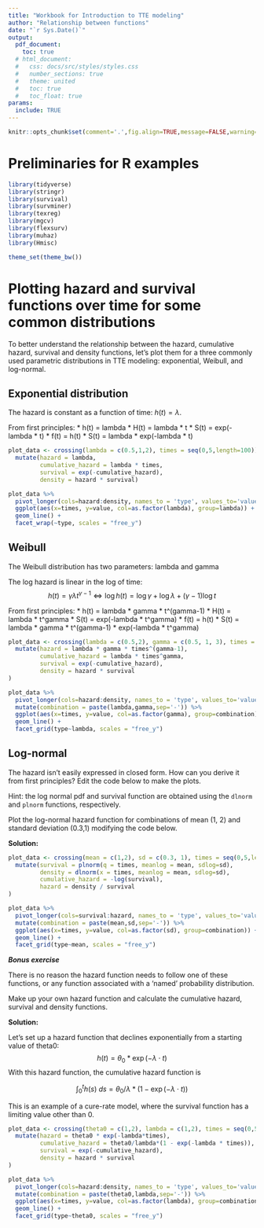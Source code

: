 ```yaml
---
title: "Workbook for Introduction to TTE modeling"
author: "Relationship between functions"
date: "`r Sys.Date()`"
output:
  pdf_document:
    toc: true
  # html_document:
  #   css: docs/src/styles/styles.css
  #   number_sections: true
  #   theme: united
  #   toc: true
  #   toc_float: true
params:
  include: TRUE
---
```



```r
knitr::opts_chunk$set(comment='.',fig.align=TRUE,message=FALSE,warning=FALSE)
```


# Preliminaries for R examples

```r
library(tidyverse)
library(stringr)
library(survival)
library(survminer)
library(texreg)
library(mgcv)
library(flexsurv)
library(muhaz)
library(Hmisc)

theme_set(theme_bw())
```


# Plotting hazard and survival functions over time for some common distributions

To better understand the relationship between the hazard, cumulative hazard, survival and density functions, let's plot them for a three commonly used parametric distributions in TTE modeling: exponential, Weibull, and log-normal.

## Exponential distribution

The hazard is constant as a function of time: $h(t) = \lambda$.

From first principles:
 * h(t) = lambda
 * H(t) = lambda * t
 * S(t) = exp(-lambda * t)
 * f(t) = h(t) * S(t) = lambda * exp(-lambda * t)
 
```r
plot_data <- crossing(lambda = c(0.5,1,2), times = seq(0,5,length=100)) %>% 
  mutate(hazard = lambda,
         cumulative_hazard = lambda * times,
         survival = exp(-cumulative_hazard),
         density = hazard * survival)

plot_data %>% 
  pivot_longer(cols=hazard:density, names_to = 'type', values_to='value') %>% 
  ggplot(aes(x=times, y=value, col=as.factor(lambda), group=lambda)) +
  geom_line() +
  facet_wrap(~type, scales = "free_y")
```


## Weibull

The Weibull distribution has two parameters: lambda and gamma

The log hazard is linear in the log of time: 
$$h(t) = \gamma \lambda t^{\gamma-1} \iff \log h(t) = \log\gamma + \log \lambda + (\gamma - 1) \log t$$


From first principles:
 * h(t) = lambda * gamma * t^(gamma-1)
 * H(t) = lambda * t^gamma
 * S(t) = exp(-lambda * t^gamma)
 * f(t) = h(t) * S(t) = lambda * gamma * t^(gamma-1) * exp(-lambda * t^gamma)

```r
plot_data <- crossing(lambda = c(0.5,2), gamma = c(0.5, 1, 3), times = seq(0,5,length=100)) %>% 
  mutate(hazard = lambda * gamma * times^(gamma-1),
         cumulative_hazard = lambda * times^gamma,
         survival = exp(-cumulative_hazard),
         density = hazard * survival
)

plot_data %>% 
  pivot_longer(cols=hazard:density, names_to = 'type', values_to='value') %>% 
  mutate(combination = paste(lambda,gamma,sep='-')) %>% 
  ggplot(aes(x=times, y=value, col=as.factor(gamma), group=combination)) +
  geom_line() +
  facet_grid(type~lambda, scales = "free_y")
```

## Log-normal

The hazard isn't easily expressed in closed form.  How can you derive it from first principles?  Edit the code below to make the plots.

Hint: the log normal pdf and survival function are obtained using the `dlnorm` and `plnorm` functions, respectively.

Plot the log-normal hazard function for combinations of mean (1, 2) and standard deviation (0.3,1) modifying the code below.

__Solution:__

```r
plot_data <- crossing(mean = c(1,2), sd = c(0.3, 1), times = seq(0,5,length=100)) %>% 
  mutate(survival = plnorm(q = times, meanlog = mean, sdlog=sd),
         density = dlnorm(x = times, meanlog = mean, sdlog=sd),
         cumulative_hazard = -log(survival),
         hazard = density / survival
)

plot_data %>% 
  pivot_longer(cols=survival:hazard, names_to = 'type', values_to='value') %>% 
  mutate(combination = paste(mean,sd,sep='-')) %>% 
  ggplot(aes(x=times, y=value, col=as.factor(sd), group=combination)) +
  geom_line() +
  facet_grid(type~mean, scales = "free_y")
```


***Bonus  exercise***

There  is no reason the hazard function needs to follow one of these functions, or any function associated with a 'named' probability distribution.

Make up your own hazard function and calculate  the cumulative hazard, survival and density functions.

__Solution:__

Let's set up a hazard function that declines exponentially from a starting value of theta0:
$$h(t) = \theta_0 * \exp(-\lambda \cdot t)$$
With this hazard function, the cumulative hazard function is 

$$\int_0^t h(s) ~ ds = \theta_0/\lambda*(1 - \exp(-\lambda \cdot t))$$

This is an example of a cure-rate model, where the survival function has a limiting value other than 0.


```r

plot_data <- crossing(theta0 = c(1,2), lambda = c(1,2), times = seq(0,5,length=100)) %>% 
  mutate(hazard = theta0 * exp(-lambda*times),
         cumulative_hazard = theta0/lambda*(1 - exp(-lambda * times)),
         survival = exp(-cumulative_hazard),
         density = hazard * survival
)

plot_data %>% 
  pivot_longer(cols=hazard:density, names_to = 'type', values_to='value') %>% 
  mutate(combination = paste(theta0,lambda,sep='-')) %>% 
  ggplot(aes(x=times, y=value, col=as.factor(lambda), group=combination)) +
  geom_line() +
  facet_grid(type~theta0, scales = "free_y")
```

